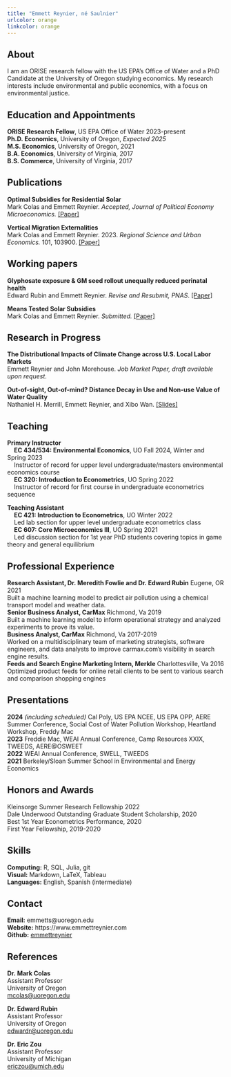 ```yaml
---
title: "Emmett Reynier, né Saulnier"
urlcolor: orange
linkcolor: orange
---
```


## About  
I am an ORISE research fellow with the US EPA's Office of Water and a PhD Candidate at the University of Oregon studying economics. My research interests include environmental and public economics, with a focus on environmental justice.


## Education and Appointments 

**ORISE Research Fellow**, US EPA Office of Water 2023-present    
**Ph.D. Economics**, University of Oregon, *Expected 2025*  
**M.S. Economics**, University of Oregon, 2021  
**B.A. Economics**, University of Virginia, 2017  
**B.S. Commerce**, University of Virginia, 2017  


## Publications 

**Optimal Subsidies for Residential Solar**  
Mark Colas and Emmett Reynier. *Accepted, Journal of Political Economy Microeconomics.*  [[Paper]](https://www.emmettreynier.com/papers/colas-reynier-optimal-solar.pdf)

**Vertical Migration Externalities**   
Mark Colas and Emmett Reynier. 2023. *Regional Science and Urban Economics.* 101, 103900. [[Paper]](https://www.emmettreynier.com/papers/colas-saulnier-vme.pdf)


## Working papers 

**Glyphosate exposure & GM seed rollout unequally reduced perinatal health**  
Edward Rubin and Emmett Reynier. *Revise and Resubmit, PNAS*. [[Paper]](https://www.emmettreynier.com/papers/rubin-saulnier-gly.pdf)  

**Means Tested Solar Subsidies**  
Mark Colas and Emmett Reynier. *Submitted.* [[Paper]](https://www.emmettreynier.com/papers/colas-reynier-income-solar.pdf) 


## Research in Progress  

**The Distributional Impacts of Climate Change across U.S. Local Labor Markets**  
Emmett Reynier and John Morehouse. *Job Market Paper, draft available upon request*.

**Out-of-sight, Out-of-mind? Distance Decay in Use and Non-use Value of Water Quality**  
Nathaniel H. Merrill, Emmett Reynier, and Xibo Wan. [[Slides]](https://www.emmettreynier.com/scwp-2024/reynier-scwp-2024.html)  


## Teaching  

**Primary Instructor**  
&nbsp;&nbsp;&nbsp;&nbsp;**EC 434/534: Environmental Economics**, UO Fall 2024, Winter and Spring 2023  
&nbsp;&nbsp;&nbsp;&nbsp;Instructor of record for upper level undergraduate/masters environmental economics course  
&nbsp;&nbsp;&nbsp;&nbsp;**EC 320: Introduction to Econometrics**, UO Spring 2022  
&nbsp;&nbsp;&nbsp;&nbsp;Instructor of record for first course in undergraduate econometrics sequence  

**Teaching Assistant**  
&nbsp;&nbsp;&nbsp;&nbsp;**EC 421: Introduction to Econometrics**, UO Winter 2022  
&nbsp;&nbsp;&nbsp;&nbsp;Led lab section for upper level undergraduate econometrics class  
&nbsp;&nbsp;&nbsp;&nbsp;**EC 607: Core Microeconomics III**, UO Spring 2021  
&nbsp;&nbsp;&nbsp;&nbsp;Led discussion section for 1st year PhD students covering topics in game theory and general equilibrium  


## Professional Experience  

**Research Assistant, Dr. Meredith Fowlie and Dr. Edward Rubin** Eugene, OR 2021  
Built a machine learning model to predict air pollution using a chemical transport model and weather data.  
**Senior Business Analyst, CarMax** Richmond, Va 2019  
Built a machine learning model to inform operational strategy and analyzed experiments to prove its value.   
**Business Analyst, CarMax** Richmond, Va 2017-2019  
Worked on a multidisciplinary team of marketing strategists, software engineers, and data analysts to improve carmax.com's visibility in search engine results.  
**Feeds and Search Engine Marketing Intern, Merkle** Charlottesville, Va 2016   
Optimized product feeds for online retail clients to be sent to various search and comparison shopping engines


## Presentations  

**2024** *(including scheduled)* Cal Poly, US EPA NCEE, US EPA OPP, AERE Summer Conference, Social Cost of Water Pollution Workshop, Heartland Workshop, Freddy Mac        
**2023** Freddie Mac, WEAI Annual Conference, Camp Resources XXIX, TWEEDS, AERE\@OSWEET  
**2022** WEAI Annual Conference, SWELL, TWEEDS  
**2021** Berkeley/Sloan Summer School in Environmental and Energy Economics  
  

## Honors and Awards  

Kleinsorge Summer Research Fellowship 2022  
Dale Underwood Outstanding Graduate Student Scholarship, 2020  
Best 1st Year Econometrics Performance, 2020  
First Year Fellowship, 2019-2020
   

## Skills 
**Computing:** R, SQL, Julia, git  
**Visual:** Markdown, LaTeX, Tableau  
**Languages:** English, Spanish (intermediate)  
  

## Contact  
**Email:** emmetts@uoregon.edu  
**Website:** https://www.emmettreynier.com  
**Github:** [emmettreynier](https://github.com/emmettreynier)


## References 

**Dr. Mark Colas**   
Assistant Professor  
University of Oregon  
[mcolas@uoregon.edu](mailto:mcolas@uoregon.edu)  

**Dr. Edward Rubin**   
Assistant Professor  
University of Oregon    
[edwardr@uoregon.edu](mailto:edwardr@uoregon.edu)  

**Dr. Eric Zou**  
Assistant Professor  
University of Michigan  
[ericzou@umich.edu](mailto:ericzou@umich.edu) 
